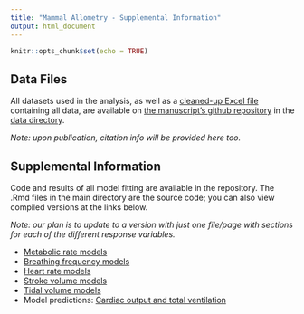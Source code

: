 ```yaml
---
title: "Mammal Allometry - Supplemental Information"
output: html_document
---
```


```r
knitr::opts_chunk$set(echo = TRUE)
```

## Data Files

All datasets used in the analysis, as well as a [cleaned-up Excel file](https://github.com/stacyderuiter/mammal-allometry/raw/main/data/bmr_cardio_cleaned.xlsx) containing all data, are available on [the manuscript's github repository](https://github.com/stacyderuiter/mammal-allometry) in the [data directory](https://github.com/stacyderuiter/mammal-allometry/tree/main/data).

*Note: upon publication, citation info will be provided here too.*

## Supplemental Information

Code and results of all model fitting are available in the repository. The .Rmd files in the main directory are the source code; you can also view compiled versions at the links below.

*Note: our plan is to update to a version with just one file/page with sections for each of the different response variables.*

- [Metabolic rate models](all-models-bmr.html)
- [Breathing frequency models](all-models-fr.html)
- [Heart rate models](all-models-hr.html)
- [Stroke volume models](all-models-sv.html)
- [Tidal volume models](all-models-vt.html)
- Model predictions: [Cardiac output and total ventilation](more-predictions.html)